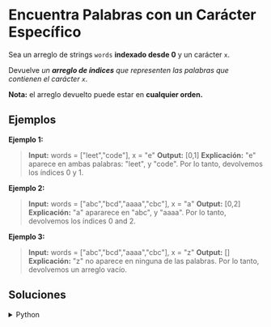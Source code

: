 # Encuentra Palabras con un Carácter Específico

Sea un arreglo de strings `words` **indexado desde 0** y un carácter `x`.

Devuelve *un **arreglo de índices** que representen las palabras que contienen el carácter `x`*.

**Nota:** el arreglo devuelto puede estar en **cualquier orden.**

## Ejemplos

**Ejemplo 1:**
> **Input:** words = ["leet","code"], x = "e"
> **Output:** [0,1]
> **Explicación:** "e" aparece en ambas palabras: "leet", y "code". Por lo tanto, devolvemos los índices 0 y 1.

**Ejemplo 2:**
> **Input:** words = ["abc","bcd","aaaa","cbc"], x = "a"
> **Output:** [0,2]
> **Explicación:** "a" apararece en "abc", y "aaaa". Por lo tanto, devolvemos los índices 0 and 2.

**Ejemplo 3:**
> **Input:** words = ["abc","bcd","aaaa","cbc"], x = "z"
> **Output:** []
> **Explicación:** "z" no aparece en ninguna de las palabras. Por lo tanto, devolvemos un arreglo vacío.

## Soluciones

<details>
    <summary>Python</summary>
```python
class Solution:
    def findWordsContaining(self, words: List[str], x: str) -> List[int]:

        return [i for i, word in enumerate(words) if x in word]
```
</details>